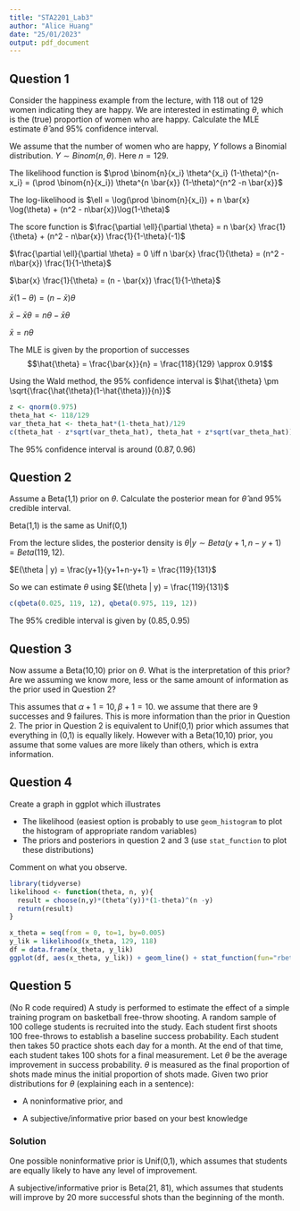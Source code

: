 ```yaml
---
title: "STA2201_Lab3"
author: "Alice Huang"
date: "25/01/2023"
output: pdf_document
---
```


## Question 1

Consider the happiness example from the lecture, with 118 out of 129 women indicating they are happy. We are interested in estimating $\theta$, which is the (true) proportion of women who are happy. Calculate the MLE estimate $\hat{\theta}$ and 95% confidence interval. 

We assume that the number of women who are happy, $Y$ follows a Binomial distribution. $Y \sim Binom(n, \theta)$. Here $n = 129$.

The likelihood function is $\prod \binom{n}{x_i} \theta^{x_i} (1-\theta)^{n-x_i} = (\prod \binom{n}{x_i}) \theta^{n \bar{x}} (1-\theta)^{n^2 -n \bar{x}}$

The log-likelihood is $\ell = \log(\prod \binom{n}{x_i}) + n \bar{x} \log(\theta) + (n^2 - n\bar{x})\log(1-\theta)$

The score function is $\frac{\partial \ell}{\partial \theta} = n \bar{x} \frac{1}{\theta} + (n^2 - n\bar{x}) \frac{1}{1-\theta}(-1)$

$\frac{\partial \ell}{\partial \theta} = 0 \iff n \bar{x} \frac{1}{\theta} = (n^2 - n\bar{x}) \frac{1}{1-\theta}$

$\bar{x} \frac{1}{\theta} = (n - \bar{x}) \frac{1}{1-\theta}$

$\bar{x} (1-\theta) = (n - \bar{x}) \theta$

$\bar{x} - \bar{x} \theta = n\theta - \bar{x} \theta$

$\bar{x} = n\theta$

The MLE is given by the proportion of successes
$$\hat{\theta} = \frac{\bar{x}}{n} = \frac{118}{129} \approx 0.91$$

Using the Wald method, the 95% confidence interval is $\hat{\theta} \pm \sqrt{\frac{\hat{\theta}(1-\hat{\theta})}{n}}$

```r
z <- qnorm(0.975)
theta_hat <- 118/129
var_theta_hat <- theta_hat*(1-theta_hat)/129
c(theta_hat - z*sqrt(var_theta_hat), theta_hat + z*sqrt(var_theta_hat))
```

The 95% confidence interval is around $(0.87, 0.96)$

## Question 2

Assume a Beta(1,1) prior on $\theta$. Calculate the posterior mean for $\hat{\theta}$ and 95% credible interval. 

Beta(1,1) is the same as Unif(0,1)

From the lecture slides, the posterior density is $\theta|y \sim Beta(y+1, n-y+1) = Beta(119, 12)$.

$E(\theta | y) = \frac{y+1}{y+1+n-y+1} = \frac{119}{131}$

So we can estimate $\theta$ using $E(\theta | y) = \frac{119}{131}$

```r
c(qbeta(0.025, 119, 12), qbeta(0.975, 119, 12))
```

The 95% credible interval is given by $(0.85, 0.95)$

## Question 3

Now assume a Beta(10,10) prior on $\theta$. What is the interpretation of this prior? Are we assuming we know more, less or the same amount of information as the prior used in Question 2?

This assumes that $\alpha + 1 = 10 , \beta + 1 = 10$. we assume that there are 9 successes and 9 failures. This is more information than the prior in Question 2. The prior in Question 2 is equivalent to Unif(0,1) prior which assumes that everything in (0,1) is equally likely. However with a Beta(10,10) prior, you assume that some values are more likely than others, which is extra information.  

## Question 4

Create a graph in ggplot which illustrates

- The likelihood (easiest option is probably to use `geom_histogram` to plot the histogram of appropriate random variables)
- The priors and posteriors in question 2 and 3 (use `stat_function` to plot these distributions)

Comment on what you observe. 

```r
library(tidyverse)
likelihood <- function(theta, n, y){
  result = choose(n,y)*(theta^(y))*(1-theta)^(n -y)
  return(result)
}

x_theta = seq(from = 0, to=1, by=0.005)
y_lik = likelihood(x_theta, 129, 118)
df = data.frame(x_theta, y_lik)
ggplot(df, aes(x_theta, y_lik)) + geom_line() + stat_function(fun="rbeta", args = list(129, 1,1), col="red") + stat_function(fun=rbeta, args = list(129, 10, 10), col="blue") + stat_function(fun="rbeta", args = list(529, 119, 12))
```


## Question 5

(No R code required) A study is performed to estimate the effect of a simple training program on basketball free-throw shooting. A random sample of 100 college students is recruited into the study. Each student first shoots 100 free-throws to establish a baseline success probability. Each student then takes 50 practice shots each day for a month. At the end of that time, each student takes 100 shots for a final measurement. Let $\theta$ be the average improvement in success probability. $\theta$ is measured as the final proportion of shots made minus the initial proportion of shots made. 
Given two prior distributions for $\theta$ (explaining each in a sentence):

- A noninformative prior, and

- A subjective/informative prior based on your best knowledge

### Solution

One possible noninformative prior is Unif(0,1), which assumes that students are equally likely to have any level of improvement.

A subjective/informative prior is Beta(21, 81), which assumes that students will improve by 20 more successful shots than the beginning of the month. 
